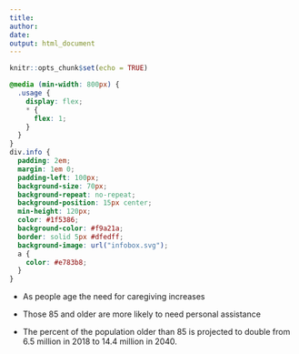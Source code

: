 ```yaml
---
title: 
author: 
date: 
output: html_document
---
```


```r
knitr::opts_chunk$set(echo = TRUE)
```



```scss
@media (min-width: 800px) {
  .usage {
    display: flex;
    * {
      flex: 1;
    }
  }
}
div.info {
  padding: 2em;
  margin: 1em 0;
  padding-left: 100px;
  background-size: 70px;
  background-repeat: no-repeat;
  background-position: 15px center;
  min-height: 120px;
  color: #1f5386;
  background-color: #f9a21a;
  border: solid 5px #dfedff;
  background-image: url("infobox.svg");
  a {
    color: #e783b8;
  }
}
```




::: {.info}
* As people age the need for caregiving increases

* Those 85 and older are more likely to need personal assistance
  
  
* The percent of the population older than 85 is projected to double from 6.5 million in 2018 to 14.4 million in 2040. 
:::